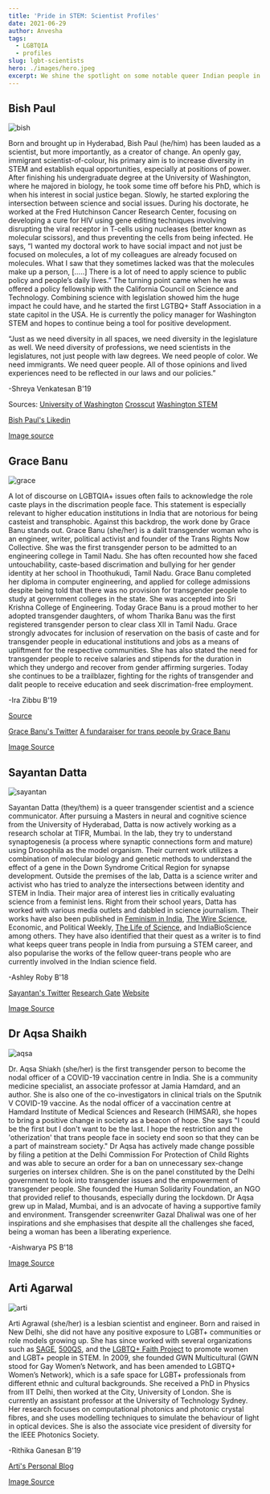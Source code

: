 ```yaml
---
title: 'Pride in STEM: Scientist Profiles'
date: 2021-06-29
author: Anvesha
tags: 
  - LGBTQIA
  - profiles
slug: lgbt-scientists  
hero: ./images/hero.jpeg
excerpt: We shine the spotlight on some notable queer Indian people in STEM, their work and beliefs. Representation matters, especially to young aspiring queer scientists.
---
```


## Bish Paul 
![bish](images/bish-paul.jpg)

Born and brought up in Hyderabad, Bish Paul (he/him) has been lauded as a scientist, but more importantly, as a creator of change. An openly gay, immigrant scientist-of-colour, his primary aim is to increase diversity in STEM and establish equal opportunities, especially at positions of power. After finishing his undergraduate degree at the University of Washington, where he majored in biology, he took some time off before his PhD, which is when his interest in social justice began. Slowly, he started exploring the intersection between science and social issues. During his doctorate, he worked at the Fred Hutchinson Cancer Research Center, focusing on developing a cure for HIV using gene editing techniques involving disrupting the viral receptor in T-cells using nucleases (better known as molecular scissors), and thus preventing the cells from being infected. He says, “I wanted my doctoral work to have social impact and not just be focused on molecules, a lot of my colleagues are already focused on molecules. What I saw that they sometimes lacked was that the molecules make up a person, […..] There is a lot of need to apply science to public policy and people’s daily lives.” The turning point came when he was offered a policy fellowship with the California Council on Science and Technology. Combining science with legislation showed him the huge impact he could have, and he started the first LGTBQ+ Staff Association in a state capitol in the USA. He is currently the policy manager for Washington STEM and hopes to continue being a tool for positive development.  

“Just as we need diversity in all spaces, we need diversity in the legislature as well. We need diversity of professions, we need scientists in the legislatures, not just people with law degrees. We need people of color. We need immigrants. We need queer people. All of those opinions and lived experiences need to be reflected in our laws and our policies.”

-Shreya Venkatesan B'19

Sources: [University of Washington](https://www.grad.uw.edu/student-alumni-profiles/bish-paul-ph-d-16-molecular-cellular-biology/) [Crosscut](https://crosscut.com/2019/04/queer-indian-and-immigrant-now-hes-creating-path-others-stem) [Washington STEM](https://washingtonstemsummit2018201.sched.com/speaker/bish2)

[Bish Paul's Likedin](https://www.linkedin.com/in/bishpaul)

[Image source](https://www.grad.uw.edu/student-alumni-profiles/bish-paul-ph-d-16-molecular-cellular-biology/)


## Grace Banu

![grace](images/grace-banu.png)

A lot of discourse on LGBTQIA+ issues often fails to acknowledge the role caste plays in the discrimation people face. This statement is especially relevant to higher education institutions in India that are notorious for being casteist and transphobic. Against this backdrop, the work done by Grace Banu stands out. Grace Banu (she/her) is a dalit transgender woman who is an engineer, writer, political activist and founder of the Trans Rights Now Collective. She was the first transgender person to be admitted to an engineering college in Tamil Nadu. She has often recounted how she faced untouchability, caste-based discrimation and bullying for her gender identity at her school in Thoothukudi, Tamil Nadu. Grace Banu completed her diploma in computer engineering, and applied for college admissions despite being told that there was no provision for transgender people to study at government colleges in the state. She was accepted into Sri Krishna College of Engineering. Today Grace Banu is a proud mother to her adopted transgender daughters, of whom Tharika Banu was the first registered transgender person to clear class XII in Tamil Nadu. Grace strongly advocates for inclusion of reservation on the basis of caste and for transgender people in educational institutions and jobs as a means of upliftment for the respective communities. She has also stated the need for transgender people to receive salaries and stipends for the duration in which they undergo and recover from gender affirming surgeries. Today she continues to be a trailblazer, fighting for the rights of transgender and dalit people to receive education and seek discrimation-free employment.

-Ira Zibbu B'19

[Source](https://www.thinkcrrss.com/post/where-the-roads-cross-grace-banu-s-struggle-against-the-society)

[Grace Banu's Twitter](https://twitter.com/thirunangai) [A fundaraiser for trans people by Grace Banu](https://milaap.org/fundraisers/trnsgndrrelieftoothukudi)  

[Image Source](https://www.thinkcrrss.com/post/where-the-roads-cross-grace-banu-s-struggle-against-the-society)

## Sayantan Datta

![sayantan](images/sayantan-datta.png)

Sayantan Datta (they/them) is a queer transgender scientist and a science communicator. After pursuing a Masters in neural and cognitive science from the University of Hyderabad, Datta is now actively working as a research scholar at TIFR, Mumbai. In the lab, they try to understand synaptogenesis (a process where synaptic connections form and mature) using Drosophila as the model organism. Their current work utilizes a combination of molecular biology and genetic methods to understand the effect of a gene in the Down Syndrome Critical Region for synapse development. Outside the premises of the lab, Datta is a science writer and activist who has tried to analyze the intersections between identity and STEM in India. Their major area of interest lies in critically evaluating science from a feminist lens. Right from their school years, Datta has worked with various media outlets and dabbled in science journalism. Their works have also been published in [Feminism in India](https://feminisminindia.com/author/sayantand/), [The Wire Science](https://science.thewire.in/author/sayantan-datta/), Economic, and Political Weekly, [The Life of Science](https://thelifeofscience.com/author/sayantan/), and IndiaBioScience among others. They have also identified that their quest as a writer is to find what keeps queer trans people in India from pursuing a STEM career, and also popularise the works of the fellow queer-trans people who are currently involved in the Indian science field.  

-Ashley Roby B'18

[Sayantan's Twitter](https://twitter.com/queersprings?) [Research Gate](https://www.researchgate.net/profile/Sayantan-Datta-2) [Website](https://www.sayantanspins.com/)  

[Image Source](https://www.sayantanspins.com/)

## Dr Aqsa Shaikh

![aqsa](images/aqsa.jfif)

Dr. Aqsa Shiakh (she/her) is the first transgender person to become the nodal officer of a COVID-19 vaccination centre in India. She is a community medicine specialist, an associate professor at Jamia Hamdard, and an author. She is also one of the co-investigators in clinical trials on the Sputnik V COVID-19 vaccine. As the nodal officer of a vaccination centre at Hamdard Institute of Medical Sciences and Research (HIMSAR), she hopes to bring a positive change in society as a beacon of hope. 
She says  "I could be the first but I don't want to be the last. I hope the restriction and the 'otherization' that trans people face in society end soon so that they can be a part of mainstream society."
Dr Aqsa has actively made change possible by filing a petition at the Delhi Commission For Protection of Child Rights and was able to secure an order for a ban on unnecessary sex-change surgeries on intersex children. 
She is on the panel constituted by the Delhi government to look into transgender issues and the empowerment of transgender people.
She founded the Human Solidarity Foundation, an NGO that provided relief to thousands, especially during the lockdown. Dr Aqsa grew up in Malad, Mumbai, and is an advocate of having a supportive family and environment. Transgender screenwriter Gazal Dhaliwal was one of her inspirations and she emphasises that despite all the challenges she faced, being a woman has been a liberating experience.    

-Aishwarya PS B'18

[Image Source](https://www.outlookindia.com/website/story/india-news-the-pandemic-had-a-disastrous-impact-on-the-trans-community-dr-aqsa-shaikh/376293
)
  
## Arti Agarwal

![arti](images/arti.jpg)

Arti Agrawal (she/her) is a lesbian scientist and engineer. Born and raised in New Delhi, she did not have any positive exposure to LGBT+ communities or role models growing up. She has since worked with several organizations such as [SAGE](https://www.sciencegenderequity.org.au/sage-qa-with-dr-arti-agrawal-associate-professor-and-director-women-in-engineering-and-it-faculty-of-engineering-and-it-uts/), [500QS](https://500queerscientists.com/arti-agrawal/), and the [LGBTQ+ Faith Project](https://lgbtqfaith.tumblr.com/post/139044559462/arti-agrawal-i-am-a-lesbian-and-i-am-hindu-yet) to promote women and LGBT+ people in STEM. In 2009, she founded GWN Multicultural (GWN stood for Gay Women’s Network, and has been amended to LGBTQ+ Women’s Network), which is a safe space for LGBT+ professionals from different ethnic and cultural backgrounds. She received a PhD in Physics from IIT Delhi, then worked at the City, University of London. She is currently an assistant professor at the University of Technology Sydney. Her research focuses on computational photonics and photonic crystal fibres, and she uses modelling techniques to simulate the behaviour of light in optical devices. She is also the associate vice president of diversity for the IEEE Photonics Society.   
  
-Rithika Ganesan B'19  

[Arti's Personal Blog](https://artiagrawal.wordpress.com)  
  
[Image Source](https://500queerscientists.com/wp-content/uploads/2020/02/Arti-Agrawal-scaled.jpg)


